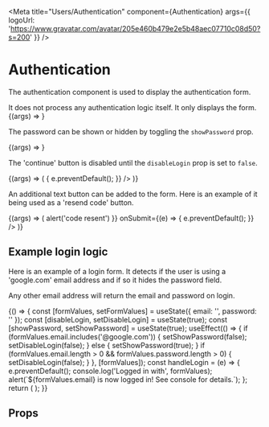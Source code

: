 
<Meta
  title="Users/Authentication"
  component={Authentication}
  args={{
    logoUrl:
      'https://www.gravatar.com/avatar/205e460b479e2e5b48aec07710c08d50?s=200'
  }}
/>

# Authentication

The authentication component is used to display the authentication form.

<Tip type="danger">
  It does not process any authentication logic itself. It only displays the
  form.
</Tip>

<Canvas withSource="open">
  <Story name="Default">{(args) => <Authentication {...args} />}</Story>
</Canvas>

The password can be shown or hidden by toggling the `showPassword` prop.

<Canvas withSource="open">
  <Story name="Password hidden">
    {(args) => <Authentication {...args} showPassword={false} />}
  </Story>
</Canvas>

The 'continue' button is disabled until the `disableLogin` prop is set to `false`.

<Canvas withSource="open">
  <Story name="Login button enabled">
    {(args) => (
      <Authentication
        {...args}
        disableLogin={false}
        onSubmit={(e) => {
          e.preventDefault();
        }}
      />
    )}
  </Story>
</Canvas>

An additional text button can be added to the form. Here is an example of it being used as a 'resend code' button.

<Canvas withSource="open">
  <Story name="Extra text button enabled">
    {(args) => (
      <Authentication
        {...args}
        disableLogin={false}
        showPassword={false}
        buttonLabel={'Continue with code'}
        textButton={{
          label: 'Resend code',
          onClick: () => alert('code resent')
        }}
        onSubmit={(e) => {
          e.preventDefault();
        }}
      />
    )}
  </Story>
</Canvas>

## Example login logic

Here is an example of a login form. It detects if the user is using a 'google.com' email address and if so it hides the password field.

Any other email address will return the email and password on login.

<Canvas withSource="open">
  <Story name="Google SSO example">
    {() => {
      const [formValues, setFormValues] = useState({
        email: '',
        password: ''
      });
      const [disableLogin, setDisableLogin] = useState(true);
      const [showPassword, setShowPassword] = useState(true);
      useEffect(() => {
        if (formValues.email.includes('@google.com')) {
          setShowPassword(false);
          setDisableLogin(false);
        } else {
          setShowPassword(true);
        }
        if (formValues.email.length > 0 && formValues.password.length > 0) {
          setDisableLogin(false);
        }
      }, [formValues]);
      const handleLogin = (e) => {
        e.preventDefault();
        console.log('Logged in with', formValues);
        alert(`${formValues.email} is now logged in! See console for details.`);
      };
      return (
        <Authentication
          showPassword={showPassword}
          disableLogin={disableLogin}
          onFormUpdated={setFormValues}
          onSubmit={handleLogin}
        />
      );
    }}
  </Story>
</Canvas>

## Props

<ArgsTable of={Authentication} />

